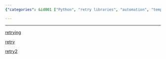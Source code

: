 ```yaml
---
{"categories": &id001 ["Python", "retry libraries", "automation", "temporary issues", "error handling"], "category": "Retry Libraries", "date": "2022-09-14 10:54:46", "description": "This text introduces three Python retry libraries - retrying, retry, and retry2. These libraries simplify the process of automatically retrying operations that may fail due to transient issues or errors, making it easier for developers to handle such scenarios efficiently.", "tags": *id001, "title": "Python Retry Libraries"}

---
```


------

[retrying](https://github.com/rholder/retrying)

[retry](https://pypi.org/project/retry/)

[retry2](https://pypi.org/project/retry2/)

